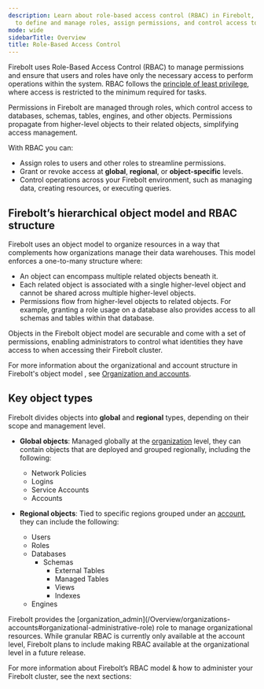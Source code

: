 ```yaml
---
description: Learn about role-based access control (RBAC) in Firebolt, including how
  to define and manage roles, assign permissions, and control access to database resources.
mode: wide
sidebarTitle: Overview
title: Role-Based Access Control
---
```


Firebolt uses Role-Based Access Control (RBAC) to manage permissions and ensure that users and roles have only the necessary access to perform operations within the system. RBAC follows the [principle of least privilege](https://en.wikipedia.org/wiki/Principle_of_least_privilege), where access is restricted to the minimum required for tasks.

Permissions in Firebolt are managed through roles, which control access to databases, schemas, tables, engines, and other objects. Permissions propagate from higher-level objects to their related objects, simplifying access management.

With RBAC you can:
* Assign roles to users and other roles to streamline permissions.
* Grant or revoke access at **global**, **regional**, or **object-specific** levels.
* Control operations across your Firebolt environment, such as managing data, creating resources, or executing queries.

## Firebolt’s hierarchical object model and RBAC structure

Firebolt uses an object model to organize resources in a way that complements how organizations manage their data warehouses. This model enforces a one-to-many structure where: 
* An object can encompass multiple related objects beneath it.
* Each related object is associated with a single higher-level object and cannot be shared across multiple higher-level objects.
* Permissions flow from higher-level objects to related objects. For example, granting a role usage on a database also provides access to all schemas and tables within that database.

Objects in the Firebolt object model are securable and come with a set of permissions, enabling administrators to control what identities they have access to when accessing their Firebolt cluster. 

For more information about the organizational and account structure in Firebolt's object model , see [Organization and accounts](/Overview/organizations-accounts). 

## Key object types

Firebolt divides objects into **global** and **regional** types, depending on their scope and management level.

* **Global objects**: Managed globally at the [organization](/Overview/organizations-accounts#organizations) level, they can contain objects that are deployed and grouped regionally, including the following: 
    * Network Policies 
    * Logins
    * Service Accounts
    * Accounts


* **Regional objects**: Tied to specific regions grouped under an [account](/Overview/organizations-accounts#accounts), they can include the following:
    * Users
    * Roles
    * Databases
        * Schemas
            * External Tables
            * Managed Tables
            * Views
            * Indexes
    * Engines

<Note>
Firebolt provides the [organization_admin](/Overview/organizations-accounts#organizational-administrative-role) role to manage organizational resources. While granular RBAC is currently only available at the account level, Firebolt plans to include making RBAC available at the organizational level in a future release.
</Note>

For more information about Firebolt’s RBAC model & how to administer your Firebolt cluster, see the next sections:

